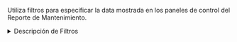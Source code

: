 Utiliza filtros para especificar la data mostrada en los paneles de control del Reporte de Mantenimiento.

<details className="override-info">
<summary>Descripción de Filtros</summary>
<div>

<div className="margin-left--lg">

![data](/img/productos_es/product_report_01.png)

</div>
<br/>

A continuación, los filtros disponibles en el reporte de mantenimiento:

Filtro | Descripción | Opciones
--- | --- | ---
**Fecha** | Visualiza data correspondiente al tiempo indicado. | Observa las opciones para designar los periodos de tiempo antes, entre, o después de lo indicado. Indica la cantidad y la medida de tiempo, es decir, filtrar por minutos, horas, días, semanas, meses, cuartos o años. 
**Estado Correctivo** | Muestra la data de los estados seleccionados del [_flujo de Avisos_](/docs/products/workflows/notifications/workflow). | 1. Reportada<br/>2. En Proceso<br/>3. Tareas Completadas<br/>4. Rechazada
**Estado Preventivo** | Muestra la data de los estados seleccionados del [_flujo de Planes Preventivos_](/docs/products/workflows/preventive_plans/workflow). | 0. Crear checklist<br/>1. Plan activo<br/>2. Plan inactivo
**Estado Órdenes Trabajo** | Muestra la data de los estados seleccionados del [_flujo de Órdenes de Trabajo_](/docs/products/workflows/work_orders/related-product/wo/workflow). | 0. Evaluación Masiva<br/>0. Reportar aviso<br/>0. Tareas futuras<br/>1. Reportado<br/>2. Pendiente<br/>3. Validación<br/>4. Cerrado<br/>5.1 Pendiente a rechazo<br/>5.2 Rechazado<br/>9. Presupuestos
**Asignado** | Filtra la data según los usuarios _asignados_ a las tareas. | En las opciones salen los nombres de todos los [usuarios](/docs/products/corrective_maintenance/master_data/users) registrados en la plataforma.
**Sector** | Muestra data relevante a los [sectores de equipamiento](/docs/products/corrective_maintenance/master_data/equipment_sector) seleccionados. | Selecciona de la lista los _sectores de equipamiento_ por los cuales quieres filtrar la data.
**Categoría Activo** | Muestra data relevante a las [categorías de equipo](/docs/products/corrective_maintenance/master_data/equipment_category) seleccionadas. | Selecciona de la lista las _categorías de equipo_ por los cuales quieres filtrar la data.
**Activos** | Filtra por los activos o [equipos](/docs/products/corrective_maintenance/master_data/equipment) que están o han pasado por mantenimiento. | 

</div>
</details>

